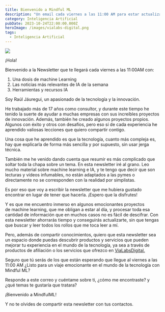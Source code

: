 ```yaml
---
title: Bienvenido a Mindful ML
description: "Un email cada viernes a las 11:00 AM para estar actualizado en IA. Te llegará, una dosis de\_machine Learning, las\_noticias\_más relevantes de IA de la semana, además de herramientas y recursos imprescindibles"
category: Inteligencia Artificial
pubDate: 2023-10-24T22:00:00.000Z
heroImage: /images/vialabs-digital.png
tags:
  - Inteligencia Artificial
---
```


![](</images/Mindful ML.jpg>)

¡Hola!

Bienvenido a la Newsletter que te llegará cada viernes a las 11:00AM con:

1. Una dosis de machine Learning
2. Las noticias más relevantes de IA de la semana
3. Herramientas y recursos IA

Soy Raúl Jáuregui, un apasionado de la tecnología y la innovación.

He trabajado más de 17 años como consultor, y durante este tiempo he tenido la suerte de ayudar a muchas empresas con sus increíbles proyectos de innovación. Además, también he creado algunos proyectos propios. Algunos con éxito y otros con desafíos, pero eso sí de cada experiencia he aprendido valiosas lecciones que quiero compartir contigo.

Una cosa que he aprendido es que la tecnología, cuanto más compleja es, hay que explicarla de forma más sencilla y por supuesto, sin usar jerga técnica.

También me he venido dando cuenta que resumir es más complicado que soltar toda la chapa sobre un tema. En esta newsletter iré al grano. Leo mucho material sobre machine learning e IA, y te tengo que decir que son lecturas y vídeos infumables, no están adaptados a las pymes o directamente no se corresponden con la realidad por simplistas.

Es por eso que voy a escribir la newsletter que me hubiera gustado encontrar en lugar de tener que hacerla. ¡Espero que la disfrutes!

Y es que me encuentro inmerso en algunos emocionantes proyectos de machine learning, que me obligan a estar al día, y procesar toda esa cantidad de información que en muchos casos no es fácil de descifrar. Con esta newsletter ahorrarás tiempo y conseguirás actualizarte, sin que tengas que buscar y leer todos los rollos que me toca leer a mí.

Pero, además de compartir conocimientos, quiero que esta newsletter sea un espacio donde puedas descubrir productos y servicios que pueden mejorar tu experiencia en el mundo de la tecnología, ya sea a través de productos de afiliación o los servicios que ofrezco en [ViaLabsDigital.](https://vialabsdigital.com/)

Seguro que tú serás de los que están esperando que llegue al viernes a las 11:00 AM ¿Listo para un viaje emocionante en el mundo de la tecnología con Mindful ML?

Responde a este correo y cuéntame sobre ti, ¿cómo me encontraste? y ¿qué temas te gustaría que tratara?

¡Bienvenido a MindfulML!

Y no te olvides de compartir esta newsletter con tus contactos.

```javascript
```
